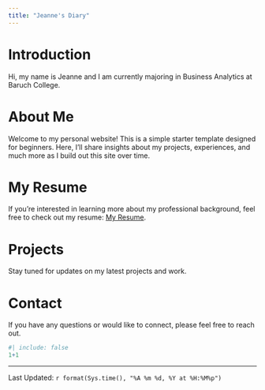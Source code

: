 ```yaml
---
title: "Jeanne's Diary"
---
```

# Introduction

Hi, my name is Jeanne and I am currently majoring in Business Analytics at Baruch College.

# About Me

Welcome to my personal website! This is a simple starter template designed for beginners. Here, I'll share insights about my projects, experiences, and much more as I build out this site over time.

# My Resume

If you're interested in learning more about my professional background, feel free to check out my resume: [My Resume](Jeanne%20Lin%20Resume%20JAN%202025.pdf).

# Projects

Stay tuned for updates on my latest projects and work.

# Contact

If you have any questions or would like to connect, please feel free to reach out.

```r
#| include: false
1+1
```
--------------
Last Updated: `r format(Sys.time(), "%A %m %d, %Y at %H:%M%p")`